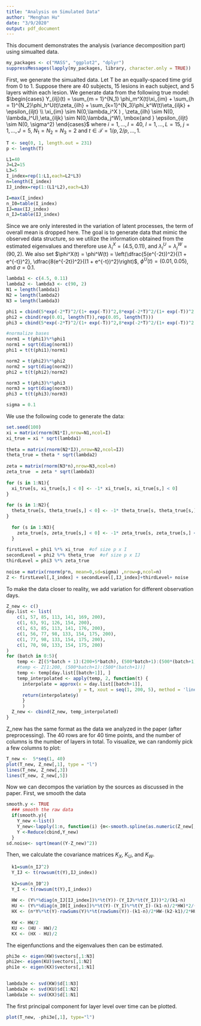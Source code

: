 ```yaml
---
title: "Analysis on Simulated Data"
author: "Menghan Hu"
date: "3/9/2020"
output: pdf_document
---
```


This document demonstrates the analysis (variance decomposition part) using simualted data.

```r
my_packages <- c("MASS", "ggplot2", "dplyr")
suppressMessages(lapply(my_packages, library, character.only = TRUE))
```

First, we generate the simualted data. 
Let T be an equally-spaced time grid from 0 to 1. Suppose there are 40 subjects, 15 lesions in each subject, and 5 layers within each lesion. We generate data from the following true model:
$\begin{cases} 
Y_{ilj}(t) = \sum_{m = 1}^{N_1} \phi_m^X(t)\xi_{im} + \sum_{h = 1}^{N_2}\phi_h^U(t)\zeta_{ilh} + \sum_{k=1}^{N_3}\phi_k^W(t)\eta_{iljk} +  \epsilon_{iljt}
 \\ 
 \xi_{im} \sim N(0,\lambda_i^X ) , \zeta_{ilh} \sim N(0,  \lambda_l^U),\eta_{iljk} \sim N(0,\lambda_j^W), \mbox{and } \epsilon_{iljt} \sim N(0, \sigma^2)
\end{cases}$
where $i = 1, \dots, I=40$, $l = 1, \dots, L=15$, $j = 1, \dots, J=5$, $N_1 =N_2 = N_3 = 2$ and $t \in \mathcal{T} = 1/p, 2/p, \dots, 1$.
```r
T <- seq(0, 1, length.out = 231)
p <- length(T)

L1=40
J=L2=15
L3=5
I_index=rep(1:L1,each=L2*L3)
n=length(I_index)
IJ_index=rep(1:(L1*L2),each=L3)

I=max(I_index)
n_I0=table(I_index)
IJ=max(IJ_index)
n_IJ=table(IJ_index)
```

Since we are only interested in the variation of latent processes, the term of overall mean is dropped here. The goal is to generate data that mimic the observed data structure, so we utilize the information obtained from the estimated eigenvalues and therefore use $\lambda_i^X = (4.5, 0.11)$, and $\lambda_l^U = \lambda_j^W = (90, 2)$. We also set $\phi^X(t) = \phi^W(t) = \left(\dfrac{5(e^{-2t})^2}{(1 + e^{-t})^2}, \dfrac{8(e^{-2t})^2}{(1 + e^{-t})^2}\right)$,  $\phi^U(t) = (0.01, 0.05$), and $\sigma = 0.1$. 

```r
lambda1 <- c(4.5, 0.11)
lambda2 <- lambda3 <- c(90, 2)
N1 = length(lambda1) 
N2 = length(lambda2)
N3 = length(lambda3)

phi1 = cbind(5*exp(-2*T)^2/(1+ exp(-T))^2,8*exp(-2*T)^2/(1+ exp(-T))^2)
phi2 = cbind(rep(0.01, length(T)),rep(0.05, length(T)))
phi3 = cbind(5*exp(-2*T)^2/(1+ exp(-T))^2,8*exp(-2*T)^2/(1+ exp(-T))^2)

#normalize bases
norm1 = t(phi1)%*%phi1
norm1 = sqrt(diag(norm1))
phi1 = t(t(phi1)/norm1)

norm2 = t(phi2)%*%phi2
norm2 = sqrt(diag(norm2))
phi2 = t(t(phi2)/norm2)

norm3 = t(phi3)%*%phi3
norm3 = sqrt(diag(norm3))
phi3 = t(t(phi3)/norm3)

sigma = 0.1
```

We use the following code to generate the data:
```r
set.seed(100)
xi = matrix(rnorm(N1*I),nrow=N1,ncol=I)
xi_true = xi * sqrt(lambda1) 
  
theta = matrix(rnorm(N2*IJ),nrow=N2,ncol=IJ)
theta_true = theta * sqrt(lambda2) 
  
zeta = matrix(rnorm(N3*n),nrow=N3,ncol=n)
zeta_true  = zeta * sqrt(lambda3)
  
for (s in 1:N1){
  xi_true[s, xi_true[s,] < 0] <- -1* xi_true[s, xi_true[s,] < 0]
}
  
for (s in 1:N2){
  theta_true[s, theta_true[s,] < 0] <- -1* theta_true[s, theta_true[s,] < 0]
}
  
  for (s in 1:N3){
    zeta_true[s, zeta_true[s,] < 0] <- -1* zeta_true[s, zeta_true[s,] < 0]
  }
  
firstLevel = phi1 %*% xi_true  #of size p x I
secondLevel = phi2 %*% theta_true  #of size p x IJ
thirdLevel = phi3 %*% zeta_true
  
noise = matrix(rnorm(p*n, mean=0,sd=sigma) ,nrow=p,ncol=n)
Z <- firstLevel[,I_index] + secondLevel[,IJ_index]+thirdLevel+ noise
```

To make the data closer to reality, we add variation for different observation days.
```r
Z_new <- c()
day.list <- list(
    c(1, 57, 85, 113, 141, 169, 200),
    c(1, 63, 91, 126, 154, 200),
    c(1, 63, 85, 113, 141, 176, 200),
    c(1, 56, 77, 98, 133, 154, 175, 200),
    c(1, 77, 98, 133, 154, 175, 200),
    c(1, 70, 98, 133, 154, 175, 200)
)
for (batch in 0:5){
    temp <- Z[(5*batch + 1):(200+5*batch), (500*batch+1):(500*(batch+1))]
    #temp <- Z[1:200, (500*batch+1):(500*(batch+1))]
    temp <- temp[day.list[[batch+1]], ]
    temp_interpolated <- apply(temp, 2, function(t) { 
      interpolate = approx(x = day.list[[batch+1]], 
                           y = t, xout = seq(1, 200, 5), method = 'linear')
      return(interpolate$y)
      }
      )
  Z_new <- cbind(Z_new, temp_interpolated)
}
```

Z_new has the same format as the data we analyzed in the paper (after preprocessing). The 40 rows are for 40 time points, and the number of columns is the number of layers in total. To visualize, we can randomly pick a few columns to plot:

```r
T_new <-  5*seq(1, 40)
plot(T_new, Z_new[,1], type = "l")
lines(T_new, Z_new[,3])
lines(T_new, Z_new[,5])
```

Now we can decompos the variation by the sources as discussed in the paper.
First, we smooth the data
```r
smooth.y <- TRUE
  ### smooth the raw data
  if(smooth.y){
    Y_new <-list()
    Y_new<-lapply(1:n, function(i) {m<-smooth.spline(as.numeric(Z_new[,i]));  return(predict(m)$y)}	)
    Y <-Reduce(cbind,Y_new)
  }
sd.noise<- sqrt(mean((Y-Z_new)^2))
```
Then, we calculate the covariance matrices $K_X$, $K_U$, and $K_W$.
```r
  k1=sum(n_IJ^2)
  Y_IJ <- t(rowsum(t(Y),IJ_index))
  
  k2=sum(n_I0^2)
  Y_I <- t(rowsum(t(Y),I_index))
  
  HW <- (Y%*%diag(n_IJ[IJ_index])%*%t(Y))-(Y_IJ%*%t(Y_IJ))*2/(k1-n)
  HU <- (Y%*%diag(n_I0[I_index])%*%t(Y)-(Y_I)%*%t(Y_I)-(k1-n)/2*HW)*2/(k2-k1)
  HX <- (n*Y%*%t(Y)-rowSums(Y)%*%t(rowSums(Y))-(k1-n)/2*HW-(k2-k1)/2*HU)*2/(n^2-k2)
  
  KW <- HW/2
  KU <- (HU - HW)/2
  KX <- (HX - HU)/2
```

The eigenfunctions and the eigenvalues then can be estimated.
```r
phi3e <- eigen(KW)$vectors[,1:N3]
phi2e<- eigen(KU)$vectors[,1:N2]
phi1e <- eigen(KX)$vectors[,1:N1]
  

lambda3e <- svd(KW)$d[1:N3]
lambda2e <- svd(KU)$d[1:N2]
lambda1e <- svd(KX)$d[1:N1]
```
The first principal component for layer level over time can be plotted. 
```r
plot(T_new, -phi3e[,1], type="l")
```